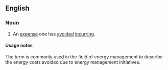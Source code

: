 ==English==

===Noun===
{{en-noun|head=[[cost]] [[avoidance]]|-}} 

# {{management|accounting}} An [[expense]] one has [[avoided]] [[incurring]].  

====Usage notes====
The term is commonly used in the field of energy management to describe the energy costs avoided due to energy management initiatives.